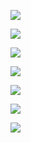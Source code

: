 



<Row classname='homepage-row'>
  <Column colLg={4} colMd={4} noGutterSm>
    <ImageCard
      title="Carbon components"
      href="https://www.ibm.com/design/language/typography/typeface/"
      actionIcon="arrowRight"
      titleColor="light"
      iconColor="light"
      hoverColor="dark"
      className="card-background"
      >

![](images/tooltip-components.svg)

   </ImageCard>
    <ImageCard
      title="Typeface"
      href="https://www.ibm.com/design/language/typography/typeface/"
      actionIcon="arrowRight"
      titleColor="light"
      iconColor="light"
      className="card-background"
      >

![](images/landing-plex-animation.gif)

   </ImageCard>
  </Column>
  <Column colLg={4} colMd={4} noGutterSm>
    <ImageCard
      title="2x Grid"
      href="https://www.ibm.com/design/language/2x-grid/"
      actionIcon="arrowRight"
      titleColor="light"
      iconColor="light"
      className="card-background"
      >

![](images/grid-temp.png)

   </ImageCard>
    <HomepageTile
      ratio="1:1"
      theme="dark"
      title="Carbon repo"
      actionIcon="resources"
      identityIcon="images/GitHubIcon.svg"
      link="https://github.com/carbon-design-system/carbon"
      target="_blank"
    />

  </Column>
  <Column colLg={4} colMd={4} noGutterSm>
    <ImageCard
        title="UI icons"
        aspectRatio="1:2"
        href="https://www.ibm.com/design/language/iconography/ui-icons/design/"
        actionIcon="arrowRight"
        iconColor="light"
        className="card-background"
        >

![](images/three-icons-stacked.svg)

   </ImageCard>
  </Column>
  <Column colLg={4} colMd={4} noGutterSm>
    <ImageCard
        title="Type specs UI"
        aspectRatio="1:1"
        href="https://www.ibm.com/design/language/typography/type-specs-ui/"
        actionIcon="arrowRight"
        iconColor="light"
        className="card-background"
        >

![](images/plex-type_specs.svg)

   </ImageCard>
    <HomepageTile
      ratio="2:1"
      theme="dark"
      title="Sketch design kits"
      actionIcon="resources"
      identityIcon="images/SketchIcon.svg"
      link="https://www.carbondesignsystem.com/get-started/design/sketch/"
      target="_blank"
    />
  </Column>
  <Column colLg={8} noGutterSm>
  <HomepageTile
    ratio="1:1"
    image="images/product-gallery.jpg"
    actionIcon="no-icon">
    <HomepageTile
      ratio={{ default: '2:1', md: '4:1', }}
      theme="dark"
      title="Gallery"
      actionIcon="article"
      link="https://www.ibm.com/design/language/gallery/"
      target="_blank"
    />
    </HomepageTile>
  </Column>
  <Column colLg={8} noGutterSm>
    <ImageCard
        title="Color"
        aspectRatio="1:1"
        href="https://www.ibm.com/design/language/color/"
        actionIcon="arrowRight"
        iconColor="light"
        className="card-background"
        >

![](images/landing-color-grid.svg)

   </ImageCard>

  </Column>
  <Column colLg={4} colMd={4} noGutterSm>
    <ImageCard
        title="Philosophy"
        aspectRatio="1:1"
        href="https://www.ibm.com/design/language/philosophy/pov"
        actionIcon="arrowRight"
        iconColor="dark"
        titleColor="dark"
        className="card-background"
        >

![](images/philosophy-rebus.svg)

   </ImageCard>

  </Column>
  <Column colLg={12} colMd={12} noGutterSm>
  <HomepageTile
    ratio={{ default: '1:2', md: '16:9' }}
    image="images/landing-photography-gallery-2.jpg"
    actionIcon="no-icon">
    <HomepageTile
      ratio={{ default: '2:1', md: '4:1', lg: '6:1' }}
      theme="dark"
      title="Photography"
      actionIcon="article"
      link="https://www.ibm.com/design/language/photography/overview"
      target="_blank"
    />
    </HomepageTile>
  </Column>

</Row>



